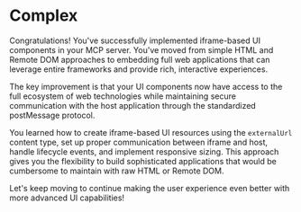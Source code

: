 # Complex

<EpicVideo url="https://www.epicai.pro/workshops/day-5-6-mcp-ui/break-to-complex-9bauc" />

Congratulations! You've successfully implemented iframe-based UI components in your MCP server. You've moved from simple HTML and Remote DOM approaches to embedding full web applications that can leverage entire frameworks and provide rich, interactive experiences.

<callout-success>
	The key improvement is that your UI components now have access to the full
	ecosystem of web technologies while maintaining secure communication with the
	host application through the standardized postMessage protocol.
</callout-success>

You learned how to create iframe-based UI resources using the `externalUrl` content type, set up proper communication between iframe and host, handle lifecycle events, and implement responsive sizing. This approach gives you the flexibility to build sophisticated applications that would be cumbersome to maintain with raw HTML or Remote DOM.

Let's keep moving to continue making the user experience even better with more advanced UI capabilities!
